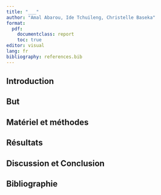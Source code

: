 ```yaml
---
title: "___"
author: "Amal Abarou, Ide Tchuileng, Christelle Baseka"
format:
  pdf:
    documentclass: report
    toc: true
editor: visual
lang: fr
bibliography: references.bib
---
```


<!--# Un rapport est différent d'un carnet de notes. Il ne s'agit donc pas de faire du copier-coller d'un document vers l'autre. Un rapport de synthèse doit être compréhensible sans devoir lire le carnet de notes. Le rapport de synthèse doit être  rédigé avec un style et une présentation adéquats. -->

## Introduction

<!--% Rédigez l'introduction de ce rapport en 5-6 phrases.-->

## But

<!--% Rédigez le but de ce rapport en 2 phrases.-->

## Matériel et méthodes

<!--% Cette section doit comprendre deux parties. La première partie doit expliciter les données employées et la seconde traiter des analyses réalisées et des logiciels employés.-->

## Résultats

<!--% Présentez les deux modèles les plus pertinents que vous avez sélectionnés. Structurez la section en deux parties avec deux titres de niveau trois.-->

## Discussion et Conclusion

<!--% En tenant compte du but de votre carnet de notes et de vos résultats, discutez de résultats et proposez des conclusions à votre analyse en 5 à 10 phrases. -->

## Bibliographie
